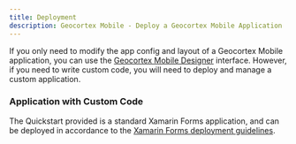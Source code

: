 ```yaml
---
title: Deployment
description: Geocortex Mobile - Deploy a Geocortex Mobile Application
---
```


If you only need to modify the app config and layout of a Geocortex Mobile application, you can use the [Geocortex Mobile Designer](https://apps.geocortex.com/mobileviewer/designer/) interface. However, if you need to write custom code, you will need to deploy and manage a custom application.

### Application with Custom Code

The Quickstart provided is a standard Xamarin Forms application, and can be deployed in accordance to the [Xamarin Forms deployment guidelines](https://docs.microsoft.com/en-us/xamarin/xamarin-forms/deploy-test/).

